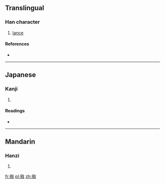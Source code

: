 ==Translingual==

===Han character===
{{Han char|rn=62|rad=戈|as=09|sn=13|four=1345<sub>0</sub>|canj=弓大戈 (NKI)}}

# [[lance]]

====References====
* {{Han ref|kx=0413.230|dkj=11622|dj=0756.160|hdz=21409.070|uh=6223|ud=25123|bh=DD74|bd=56692}}

----

==Japanese==

===Kanji===
{{ja-kanji|grade=|rs=戈09}}

# {{defn|lang=ja|sort=戈09}}

====Readings====
* {{ja-readings|on=[[き]] (ki), [[ぎ]] (gi)|kun=[[ほこ]] (hoko)}}

----

==Mandarin==

===Hanzi===
{{cmn-hanzi|pin=[[kuí]] ([[kui2]])|wg=k'uei<sup>2</sup>}}

# {{defn|lang=cmn|sort=戈09}}

[[fr:戣]]
[[pl:戣]]
[[zh:戣]]